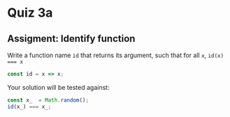 # Quiz 3a

## Assigment: Identify function

Write a function name `id` that returns its argument, such that for all `x`, `id(x) === x`

```javascript copy showLineNumbers filename="Solution"
const id = x => x;
```

Your solution will be tested against:

```js copy
const x_  = Math.random();
id(x_) === x_;
```